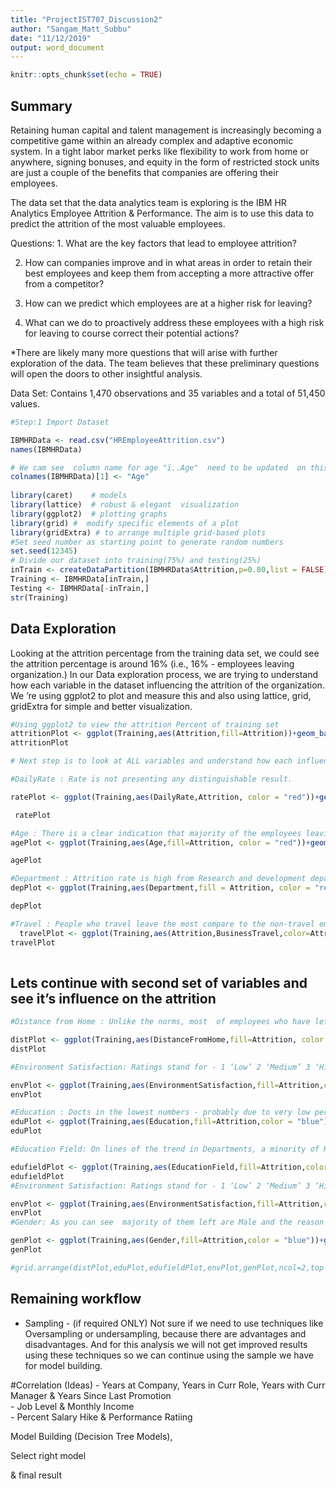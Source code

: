 ```yaml
---
title: "ProjectIST707_Discussion2"
author: "Sangam_Matt_Subbu"
date: "11/12/2019"
output: word_document
---
```


```r
knitr::opts_chunk$set(echo = TRUE)
```

## Summary 
Retaining human capital and talent management is increasingly becoming a competitive game within an already complex and adaptive economic system. In a tight labor market perks like flexibility to work from home or anywhere, signing bonuses, and equity in the form of restricted stock units are just a couple of the benefits that companies are offering their employees.

The data set that the data analytics team is exploring is the IBM HR Analytics Employee Attrition & Performance. The aim is to use this data to predict the attrition of the most valuable employees.

Questions: 
1. What are the key factors that lead to employee attrition?

2. How can companies improve and in what areas in order to retain their best employees and keep them from accepting a more attractive offer from a competitor?

3. How can we predict which employees are at a higher risk for leaving?

4. What can we do to proactively address these employees with a high risk for leaving to course correct their potential actions?

*There are likely many more questions that will arise with further exploration of the data. The team believes that these preliminary questions will open the doors to other insightful analysis.

Data Set: Contains 1,470 observations and 35 variables and a total of 51,450 values.
 
```r

#Step:1 Import Dataset 

IBMHRData <- read.csv("HREmployeeAttrition.csv") 
names(IBMHRData)

# We cam see  column name for age "ï..Age"  need to be updated  on this dataset.
colnames(IBMHRData)[1] <- "Age"
 
library(caret)    # models
library(lattice)  # robust & elegant  visualization
library(ggplot2)  # plotting graphs
library(grid) #  modify specific elements of a plot
library(gridExtra) # to arrange multiple grid-based plots
#Set seed number as starting point to generate random numbers
set.seed(12345)  
# Divide our dataset into training(75%) and testing(25%)
inTrain <- createDataPartition(IBMHRData$Attrition,p=0.80,list = FALSE)
Training <- IBMHRData[inTrain,] 
Testing <- IBMHRData[-inTrain,]
str(Training)

```

## Data Exploration  

Looking at the attrition percentage from the training data set, we could see the attrition percentage is around  16%  (i.e., 16% - employees leaving organization.)
In our Data exploration process, we are trying to understand how each variable in the dataset influencing the attrition of the organization.  We 're using ggplot2 to plot  and measure this and also using lattice, grid, gridExtra  for simple and better visualization.

```r
#Using ggplot2 to view the attrition Percent of training set 
attritionPlot <- ggplot(Training,aes(Attrition,fill=Attrition))+geom_bar()
attritionPlot

# Next step is to look at ALL variables and understand how each influence the attrition of this organization.

#DailyRate : Rate is not presenting any distinguishable result. 

ratePlot <- ggplot(Training,aes(DailyRate,Attrition, color = "red"))+geom_point(size=4,alpha = 0.05) + facet_grid(~Attrition)

 ratePlot

#Age : There is a clear indication that majority of the employees leaving the organization  are around 30 years  
agePlot <- ggplot(Training,aes(Age,fill=Attrition, color = "red"))+geom_density()+facet_grid(~Attrition) 

agePlot

#Department : Attrition rate is high from Research and development department, and HR department marks the least because of low proportion of HR employees in the organization.
depPlot <- ggplot(Training,aes(Department,fill = Attrition, color = "red"))+geom_bar() 

depPlot

#Travel : People who travel leave the most compare to the non-travel employees.
  travelPlot <- ggplot(Training,aes(Attrition,BusinessTravel,color=Attrition))+geom_jitter()
travelPlot
 

```
## Lets continue with second set of variables and see it's influence on the attrition 

```r

#Distance from Home : Unlike the norms, most  of employees who have left the organization were closer  to the Office. 

distPlot <- ggplot(Training,aes(DistanceFromHome,fill=Attrition, color = "blue"))+geom_bar() 
distPlot

#Environment Satisfaction: Ratings stand for - 1 ‘Low’ 2 ‘Medium’ 3 ‘High’ 4 ‘Very High’ . We don’t see any distinguishable feature

envPlot <- ggplot(Training,aes(EnvironmentSatisfaction,fill=Attrition,color = "blue"))+geom_bar()
envPlot

#Education : Docts in the lowest numbers - probably due to very low percentage of doctors working.
eduPlot <- ggplot(Training,aes(Education,fill=Attrition,color = "blue"))+geom_bar()
eduPlot

#Education Field: On lines of the trend in Departments, a minority of HR educated employees leave and it is majorly because of low number of people

edufieldPlot <- ggplot(Training,aes(EducationField,fill=Attrition,color = "blue"))+geom_bar() 
edufieldPlot
#Environment Satisfaction: Ratings stand for - 1 ‘Low’ 2 ‘Medium’ 3 ‘High’ 4 ‘Very High’ . We don’t see any distinguishable feature

envPlot <- ggplot(Training,aes(EnvironmentSatisfaction,fill=Attrition,color = "blue"))+geom_bar() 
envPlot
#Gender: As you can see  majority of them left are Male and the reason might be because around 61% of employees in our dataset are Male

genPlot <- ggplot(Training,aes(Gender,fill=Attrition,color = "blue"))+geom_bar() 
genPlot

#grid.arrange(distPlot,eduPlot,edufieldPlot,envPlot,genPlot,ncol=2,top = "   Attrition by Variable - Contd..  ")


```

## Remaining workflow

- Sampling - (if required ONLY)  Not sure if we need to use techniques like Oversampling or undersampling, because there are advantages and disadvantages.  And for this analysis we will not  get improved results using these techniques  so we can continue using the sample we have for model building.


#Correlation  (Ideas)
 - Years at Company, Years in Curr Role, Years with Curr Manager & Years Since Last Promotion  
 - Job Level & Monthly Income  
 - Percent Salary Hike & Performance Ratiing  

Model Building (Decision Tree Models), 

Select right model 

& final  result 


